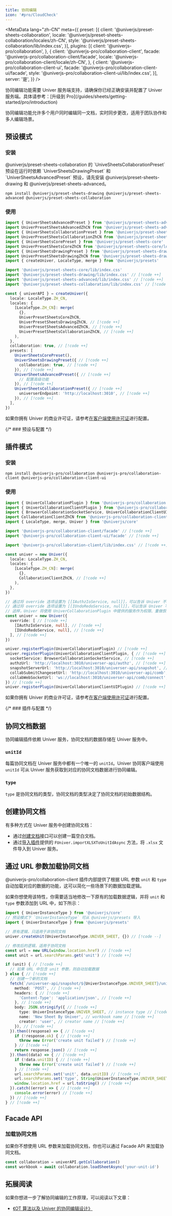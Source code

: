 ```yaml
---
title: 协同编辑
icon: '#pro/CloudCheck'
---
```


<MetaData
  lang="zh-CN"
  meta={{
    preset: [{
      client: '@univerjs/preset-sheets-collaboration',
      locale: '@univerjs/preset-sheets-collaboration/locales/zh-CN',
      style: '@univerjs/preset-sheets-collaboration/lib/index.css',
    }],
    plugins: [{
      client: '@univerjs-pro/collaboration',
    }, {
      client: '@univerjs-pro/collaboration-client',
      facade: '@univerjs-pro/collaboration-client/facade',
      locale: '@univerjs-pro/collaboration-client/locale/zh-CN',
    }, {
      client: '@univerjs-pro/collaboration-client-ui',
      facade: '@univerjs-pro/collaboration-client-ui/facade',
      style: '@univerjs-pro/collaboration-client-ui/lib/index.css',
    }],
    server: '是',
  }}
/>

<Callout type="warning" title="注意事项">
  协同编辑功能需要 Univer 服务端支持，请确保你已经正确安装并配置了 Univer 服务端。具体请参考：[升级到 Pro](/guides/sheets/getting-started/pro/introduction)
</Callout>

协同编辑功能允许多个用户同时编辑同一文档，实时同步更改，适用于团队协作和多人编辑场景。

## 预设模式

### 安装

<Callout>
  @univerjs/preset-sheets-collaboration 的 `UniveSheetsCollaborationPreset` 预设在运行时依赖 `UniverSheetsDrawingPreset` 和 `UniverSheetsAdvancedPreset` 预设，请先安装 @univerjs/preset-sheets-drawing 和 @univerjs/preset-sheets-advanced。
</Callout>

```package-install
npm install @univerjs/preset-sheets-drawing @univerjs/preset-sheets-advanced @univerjs/preset-sheets-collaboration
```

### 使用

```typescript
import { UniverSheetsAdvancedPreset } from '@univerjs/preset-sheets-advanced' // [!code ++]
import UniverPresetSheetsAdvancedZhCN from '@univerjs/preset-sheets-advanced/locales/zh-CN' // [!code ++]
import { UniverSheetsCollaborationPreset } from '@univerjs/preset-sheets-collaboration' // [!code ++]
import UniverPresetSheetsCollaborationZhCN from '@univerjs/preset-sheets-collaboration/locales/zh-CN' // [!code ++]
import { UniverSheetsCorePreset } from '@univerjs/preset-sheets-core'
import UniverPresetSheetsCoreZhCN from '@univerjs/preset-sheets-core/locales/zh-CN'
import { UniverSheetsDrawingPreset } from '@univerjs/preset-sheets-drawing' // [!code ++]
import UniverPresetSheetsDrawingZhCN from '@univerjs/preset-sheets-drawing/locales/zh-CN' // [!code ++]
import { createUniver, LocaleType, merge } from '@univerjs/presets'

import '@univerjs/preset-sheets-core/lib/index.css'
import '@univerjs/preset-sheets-drawing/lib/index.css' // [!code ++]
import '@univerjs/preset-sheets-advanced/lib/index.css' // [!code ++]
import '@univerjs/preset-sheets-collaboration/lib/index.css' // [!code ++]

const { univerAPI } = createUniver({
  locale: LocaleType.ZH_CN,
  locales: {
    [LocaleType.ZH_CN]: merge(
      {},
      UniverPresetSheetsCoreZhCN,
      UniverPresetSheetsDrawingZhCN, // [!code ++]
      UniverPresetSheetsAdvancedZhCN, // [!code ++]
      UniverPresetSheetsCollaborationZhCN, // [!code ++]
    ),
  },
  collaboration: true, // [!code ++]
  presets: [
    UniverSheetsCorePreset(),
    UniverSheetsDrawingPreset({ // [!code ++]
      collaboration: true, // [!code ++]
    }), // [!code ++]
    UniverSheetsAdvancedPreset({ // [!code ++]
      // 配置高级功能
    }), // [!code ++]
    UniverSheetsCollaborationPreset({ // [!code ++]
      universerEndpoint: 'http://localhost:3010', // [!code ++]
    }), // [!code ++]
  ],
})
```

如果你拥有 Univer 的商业许可证，请参考[在客户端使用许可证](/guides/pro/license#在预设模式中使用)进行配置。

{/* ### 预设与配置 */}

## 插件模式

### 安装

```package-install
npm install @univerjs-pro/collaboration @univerjs-pro/collaboration-client @univerjs-pro/collaboration-client-ui
```

### 使用

```typescript
import { UniverCollaborationPlugin } from '@univerjs-pro/collaboration' // [!code ++]
import { UniverCollaborationClientPlugin } from '@univerjs-pro/collaboration-client' // [!code ++]
import { BrowserCollaborationSocketService, UniverCollaborationClientUIPlugin } from '@univerjs-pro/collaboration-client-ui' // [!code ++]
import CollaborationClientZhCN from '@univerjs-pro/collaboration-client/locale/zh-CN' // [!code ++]
import { LocaleType, merge, Univer } from '@univerjs/core'

import '@univerjs-pro/collaboration-client/facade' // [!code ++]
import '@univerjs-pro/collaboration-client-ui/facade' // [!code ++]

import '@univerjs-pro/collaboration-client/lib/index.css' // [!code ++]

const univer = new Univer({
  locale: LocaleType.ZH_CN,
  locales: {
    [LocaleType.ZH_CN]: merge(
      {},
      CollaborationClientZhCN, // [!code ++]
    ),
  },
})

// 通过将 override 选项设置为 [[IAuthzIoService, null]]，可以告诉 Univer 不要注册内置的 IAuthzIoService。
// 通过将 override 选项设置为 [[IUndoRedoService, null]]，可以告诉 Univer 不要注册内置的 IUndoRedoService
// 这样，Univer 将使用 UniverCollaborationPlugin 中提供的服务作为权限、重做恢复服务的实现。
const univer = new Univer({
  override: [ // [!code ++]
    [IAuthzIoService, null], // [!code ++]
    [IUndoRedoService, null], // [!code ++]
  ], // [!code ++]
})

univer.registerPlugin(UniverCollaborationPlugin) // [!code ++]
univer.registerPlugin(UniverCollaborationClientPlugin, { // [!code ++]
  socketService: BrowserCollaborationSocketService, // [!code ++]
  authzUrl: 'http://localhost:3010/universer-api/authz', // [!code ++]
  snapshotServerUrl: 'http://localhost:3010/universer-api/snapshot', // [!code ++]
  collabSubmitChangesetUrl: 'http://localhost:3010/universer-api/comb', // [!code ++]
  collabWebSocketUrl: 'ws://localhost:3010/universer-api/comb/connect', // [!code ++]
}) // [!code ++]
univer.registerPlugin(UniverCollaborationClientUIPlugin) // [!code ++]
```

如果你拥有 Univer 的商业许可证，请参考[在客户端使用许可证](/guides/pro/license#在插件模式中使用)进行配置。

{/* ### 插件与配置 */}

## 协同文档数据

协同编辑插件依赖 Univer 服务，协同文档的数据存储在 Univer 服务中。

### `unitId`

每篇协同文档在 Univer 服务中都有一个唯一的 `unitId`。Univer 协同客户端使用 `unitId` 可从 Univer 服务获取到对应的协同文档数据进行协同编辑。

### `type`

`type` 是协同文档的类型，协同文档的类型决定了协同文档的初始数据结构。

## 创建协同文档

有多种方式在 Univer 服务中创建协同文档：

- 通过[创建文档](/guides/pro/api#创建文档)接口可以创建一篇空白文档。
- 通过[导入插件](/guides/sheets/features/import-export)提供的 `FUniver.importXLSXToUnitIdAsync` 方法，将 `.xlsx` 文件导入到 Univer 服务。

## 通过 URL 参数加载协同文档

@univerjs-pro/collaboration-client 插件内部提供了根据 URL 参数 `unit` 和 `type` 自动加载对应的数据的功能，这可以简化一些场景下的数据加载逻辑。

如果你想使用该特性，你需要适当地修改一下原有的加载数据逻辑，并将 `unit` 和 `type` 参数添加到 URL 中，如下所示：

```typescript
import { UniverInstanceType } from '@univerjs/core'
// 预设模式下 `UniverInstanceType` 可从 @univerjs/presets 导入
import { UniverInstanceType } from '@univerjs/presets'

// 原有逻辑，只适用于非协同文档
univer.createUnit(UniverInstanceType.UNIVER_SHEET, {}) // [!code --]

// 修改后的逻辑，适用于协同文档
const url = new URL(window.location.href) // [!code ++]
const unit = url.searchParams.get('unit') // [!code ++]

if (unit) { // [!code ++]
  // 如果 URL 中包含 unit 参数，则自动加载数据
} else { // [!code ++]
  // 创建一个新的文档
  fetch(`/universer-api/snapshot/${UniverInstanceType.UNIVER_SHEET}/unit/-/create`, { // [!code ++]
    method: 'POST', // [!code ++]
    headers: { // [!code ++]
      'Content-Type': 'application/json', // [!code ++]
    }, // [!code ++]
    body: JSON.stringify({ // [!code ++]
      type: UniverInstanceType.UNIVER_SHEET, // instance type // [!code ++]
      name: 'New Sheet By Univer', // workbook name // [!code ++]
      creator: 'user', // creator name // [!code ++]
    }), // [!code ++]
  }).then((response) => { // [!code ++]
    if (!response.ok) { // [!code ++]
      throw new Error('create unit failed') // [!code ++]
    } // [!code ++]
    return response.json() // [!code ++]
  }).then((data) => { // [!code ++]
    if (!data.unitID) { // [!code ++]
      throw new Error('create unit failed') // [!code ++]
    } // [!code ++]
    url.searchParams.set('unit', data.unitID) // [!code ++]
    url.searchParams.set('type', String(UniverInstanceType.UNIVER_SHEET)) // [!code ++]
    window.location.href = url.toString() // [!code ++]
  }).catch((error) => { // [!code ++]
    console.error(error) // [!code ++]
  }) // [!code ++]
} // [!code ++]
```

## Facade API

### 加载协同文档

如果你不想使用 URL 参数来加载协同文档，你也可以通过 Facade API 来加载协同文档。

```typescript
const collaboration = univerAPI.getCollaboration()
const workbook = await collaboration.loadSheetAsync('your-unit-id')
```

## 拓展阅读

如果你想进一步了解协同编辑的工作原理，可以阅读以下文章：

- [《OT 算法以及 Univer 的协同编辑设计》](/blog/ot)
